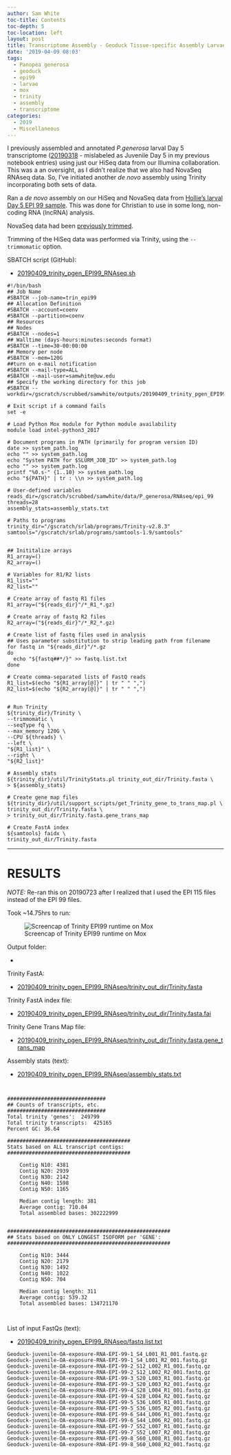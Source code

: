 ```yaml
---
author: Sam White
toc-title: Contents
toc-depth: 5
toc-location: left
layout: post
title: Transcriptome Assembly - Geoduck Tissue-specific Assembly Larvae Day5 EPI99 with HiSeq and NovaSeq Data on Mox
date: '2019-04-09 08:03'
tags:
  - Panopea generosa
  - geoduck
  - epi99
  - larvae
  - mox
  - trinity
  - assembly
  - transcriptome
categories:
  - 2019
  - Miscellaneous
---
```

I previously assembled and annotated _P.generosa_ larval Day 5 transcriptome ([20190318](https://robertslab.github.io/sams-notebook/posts/2019/2019-03-18-Transcriptome-Annotation---Geoduck-Juvenile-Day-5-with-Trinotate-on-Mox/) - mislabeled as Juvenile Day 5 in my previous notebook entries) using just our HiSeq data from our Illumina collaboration. This was a an oversight, as I didn't realize that we also had NovaSeq RNAseq data. So, I've initiated another _de novo_ assembly using Trinity incorporating both sets of data.

Ran a _de novo_ assembly on our HiSeq and NovaSeq data from [Hollie's larval Day 5 EPI 99 sample](https://github.com/hputnam/project_juvenile_geoduck_OA/blob/master/Setup_Notes/Sample_List.csv). This was done for Christian to use in some long, non-coding RNA (lncRNA) analysis.

NovaSeq data had been [previously trimmed](https://robertslab.github.io/sams-notebook/posts/2018/2018-01-25-adapter-trimming-and-fastqc-illumina-geoduck-novaseq-data/).

Trimming of the HiSeq data was performed via Trinity, using the `--trimmomatic` option.

SBATCH script (GitHub):

- [20190409_trinity_pgen_EPI99_RNAseq.sh](https://github.com/RobertsLab/sams-notebook/blob/master/sbatch_scripts/20190409_trinity_pgen_EPI99_RNAseq.sh)

```shell
#!/bin/bash
## Job Name
#SBATCH --job-name=trin_epi99
## Allocation Definition
#SBATCH --account=coenv
#SBATCH --partition=coenv
## Resources
## Nodes
#SBATCH --nodes=1
## Walltime (days-hours:minutes:seconds format)
#SBATCH --time=30-00:00:00
## Memory per node
#SBATCH --mem=120G
##turn on e-mail notification
#SBATCH --mail-type=ALL
#SBATCH --mail-user=samwhite@uw.edu
## Specify the working directory for this job
#SBATCH --workdir=/gscratch/scrubbed/samwhite/outputs/20190409_trinity_pgen_EPI99_RNAseq

# Exit script if a command fails
set -e

# Load Python Mox module for Python module availability
module load intel-python3_2017

# Document programs in PATH (primarily for program version ID)
date >> system_path.log
echo "" >> system_path.log
echo "System PATH for $SLURM_JOB_ID" >> system_path.log
echo "" >> system_path.log
printf "%0.s-" {1..10} >> system_path.log
echo "${PATH}" | tr : \\n >> system_path.log

# User-defined variables
reads_dir=/gscratch/scrubbed/samwhite/data/P_generosa/RNAseq/epi_99
threads=28
assembly_stats=assembly_stats.txt

# Paths to programs
trinity_dir="/gscratch/srlab/programs/Trinity-v2.8.3"
samtools="/gscratch/srlab/programs/samtools-1.9/samtools"


## Inititalize arrays
R1_array=()
R2_array=()

# Variables for R1/R2 lists
R1_list=""
R2_list=""

# Create array of fastq R1 files
R1_array=("${reads_dir}"/*_R1_*.gz)

# Create array of fastq R2 files
R2_array=("${reads_dir}"/*_R2_*.gz)

# Create list of fastq files used in analysis
## Uses parameter substitution to strip leading path from filename
for fastq in "${reads_dir}"/*.gz
do
  echo "${fastq##*/}" >> fastq.list.txt
done

# Create comma-separated lists of FastQ reads
R1_list=$(echo "${R1_array[@]}" | tr " " ",")
R2_list=$(echo "${R2_array[@]}" | tr " " ",")


# Run Trinity
${trinity_dir}/Trinity \
--trimmomatic \
--seqType fq \
--max_memory 120G \
--CPU ${threads} \
--left \
"${R1_list}" \
--right \
"${R2_list}"

# Assembly stats
${trinity_dir}/util/TrinityStats.pl trinity_out_dir/Trinity.fasta \
> ${assembly_stats}

# Create gene map files
${trinity_dir}/util/support_scripts/get_Trinity_gene_to_trans_map.pl \
trinity_out_dir/Trinity.fasta \
> trinity_out_dir/Trinity.fasta.gene_trans_map

# Create FastA index
${samtools} faidx \
trinity_out_dir/Trinity.fasta
```

---

# RESULTS

_NOTE:_ Re-ran this on 20190723 after I realized that I used the EPI 115 files instead of the EPI 99 files.

Took ~14.75hrs to run:

![Screencap of Trinity EPI99 runtime on Mox](https://github.com/RobertsLab/sams-notebook/blob/master/images/screencaps/20190723_trinity_epi99_runtime.png?raw=true)

Output folder:

- [](http://gannet.fish.washington.edu/Atumefaciens/20190409_trinity_pgen_EPI99_RNAseq/)

Trinity FastA:

- [20190409_trinity_pgen_EPI99_RNAseq/trinity_out_dir/Trinity.fasta](http://gannet.fish.washington.edu/Atumefaciens/20190409_trinity_pgen_EPI99_RNAseq/trinity_out_dir/Trinity.fasta)

Trinity FastA index file:

- [20190409_trinity_pgen_EPI99_RNAseq/trinity_out_dir/Trinity.fasta.fai](http://gannet.fish.washington.edu/Atumefaciens/20190409_trinity_pgen_EPI99_RNAseq/trinity_out_dir/Trinity.fasta.fai)

Trinity Gene Trans Map file:

- [20190409_trinity_pgen_EPI99_RNAseq/trinity_out_dir/Trinity.fasta.gene_trans_map](http://gannet.fish.washington.edu/Atumefaciens/20190409_trinity_pgen_EPI99_RNAseq/trinity_out_dir/Trinity.fasta.gene_trans_map)


Assembly stats (text):

- [20190409_trinity_pgen_EPI99_RNAseq/assembly_stats.txt](http://gannet.fish.washington.edu/Atumefaciens/20190409_trinity_pgen_EPI99_RNAseq/assembly_stats.txt)

```


################################
## Counts of transcripts, etc.
################################
Total trinity 'genes':	249799
Total trinity transcripts:	425165
Percent GC: 36.64

########################################
Stats based on ALL transcript contigs:
########################################

	Contig N10: 4381
	Contig N20: 2939
	Contig N30: 2142
	Contig N40: 1598
	Contig N50: 1165

	Median contig length: 381
	Average contig: 710.84
	Total assembled bases: 302222999


#####################################################
## Stats based on ONLY LONGEST ISOFORM per 'GENE':
#####################################################

	Contig N10: 3444
	Contig N20: 2179
	Contig N30: 1492
	Contig N40: 1022
	Contig N50: 704

	Median contig length: 311
	Average contig: 539.32
	Total assembled bases: 134721170



```

List of input FastQs (text):

- [20190409_trinity_pgen_EPI99_RNAseq/fastq.list.txt](http://gannet.fish.washington.edu/Atumefaciens/20190409_trinity_pgen_EPI99_RNAseq/fastq.list.txt)

```
Geoduck-juvenile-OA-exposure-RNA-EPI-99-1_S4_L001_R1_001.fastq.gz
Geoduck-juvenile-OA-exposure-RNA-EPI-99-1_S4_L001_R2_001.fastq.gz
Geoduck-juvenile-OA-exposure-RNA-EPI-99-2_S12_L002_R1_001.fastq.gz
Geoduck-juvenile-OA-exposure-RNA-EPI-99-2_S12_L002_R2_001.fastq.gz
Geoduck-juvenile-OA-exposure-RNA-EPI-99-3_S20_L003_R1_001.fastq.gz
Geoduck-juvenile-OA-exposure-RNA-EPI-99-3_S20_L003_R2_001.fastq.gz
Geoduck-juvenile-OA-exposure-RNA-EPI-99-4_S28_L004_R1_001.fastq.gz
Geoduck-juvenile-OA-exposure-RNA-EPI-99-4_S28_L004_R2_001.fastq.gz
Geoduck-juvenile-OA-exposure-RNA-EPI-99-5_S36_L005_R1_001.fastq.gz
Geoduck-juvenile-OA-exposure-RNA-EPI-99-5_S36_L005_R2_001.fastq.gz
Geoduck-juvenile-OA-exposure-RNA-EPI-99-6_S44_L006_R1_001.fastq.gz
Geoduck-juvenile-OA-exposure-RNA-EPI-99-6_S44_L006_R2_001.fastq.gz
Geoduck-juvenile-OA-exposure-RNA-EPI-99-7_S52_L007_R1_001.fastq.gz
Geoduck-juvenile-OA-exposure-RNA-EPI-99-7_S52_L007_R2_001.fastq.gz
Geoduck-juvenile-OA-exposure-RNA-EPI-99-8_S60_L008_R1_001.fastq.gz
Geoduck-juvenile-OA-exposure-RNA-EPI-99-8_S60_L008_R2_001.fastq.gz
```
